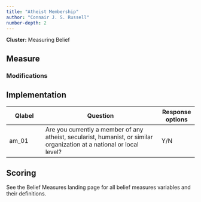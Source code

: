 ```yaml
---
title: "Atheist Membership"
author: "Connair J. S. Russell"
number-depth: 2
---
```


**Cluster:** Measuring Belief

## Measure

### Modifications {.unnumbered}

## Implementation

| Qlabel | Question                                                                                                               | Response options |
|--------------|--------------------------------------------|--------------|
| am_01  | Are you currently a member of any atheist, secularist, humanist, or similar organization at a national or local level? | Y/N              
## Scoring

See the Belief Measures landing page for all belief measures variables and their definitions.


